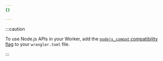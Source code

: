 ```yaml
---
{}

---
```


:::caution


To use Node.js APIs in your Worker, add the [`nodejs_compat` compatibility flag](/workers/configuration/compatibility-dates/#nodejs-compatibility-flag) to your `wrangler.toml` file.


:::
